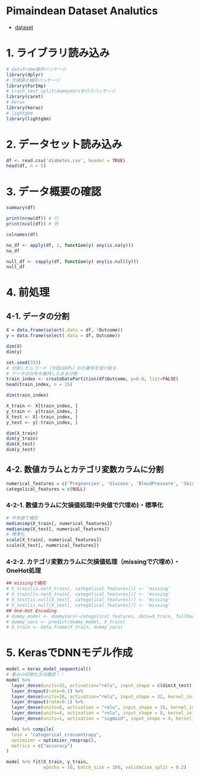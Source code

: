 # Pimaindean Dataset Analutics

- [dataset](https://www.kaggle.com/uciml/pima-indians-diabetes-database)

# 1. ライブラリ読み込み

```r
# dataframe操作パッケージ
library(dplyr)
# 欠損値の補完パッケージ
library(ForImp)
# train_test_split/dummyVarsを行うパッケージ
library(caret)
# Keras
library(keras)
# lightgbm
library(lightgbm)
```


# 2. データセット読み込み
```r
df <- read.csv('diabetes.csv', header = TRUE)
head(df, n = 5)
```

# 3. データ概要の確認

```r
summary(df)
```

```r
print(nrow(df)) # 行
print(ncol(df)) # 列
```

```r
colnames(df)
```

```r
na_df <- apply(df, 2, function(y) any(is.na(y)))
na_df
```

```r
null_df <- sapply(df, function(y) any(is.null(y)))
null_df
```

# 4. 前処理 

## 4-1. データの分割
```r
X = data.frame(select(.data = df, !Outcome))
y = data.frame(select(.data = df, Outcome))
```

```r
dim(X)
dim(y)
```


```r
set.seed(333)
# 分割したレコード（今回は80%）の行番号を受け取る
# データの分布を維持したまま分割
train_index <- createDataPartition(df$Outcome, p=0.8, list=FALSE)
head(train_index, n = 15)
```

```r
dim(train_index)
```


```r
X_train <- X[train_index, ]
y_train <- y[train_index, ]
X_test <- X[-train_index, ]
y_test <- y[-train_index, ]
```


```r
dim(X_train)
dim(y_train)
dim(X_test)
dim(y_test)
```

## 4-2. 数値カラムとカテゴリ変数カラムに分割
```r
numerical_features = c('Pregnancies', 'Glucose', 'BloodPressure', 'SkinThickness', 'Insulin', 'BMI', 'DiabetesPedigreeFunction', 'Age')
categolical_features = c(NULL)
```

### 4-2-1. 数値カラムに欠損値処理(中央値で穴埋め)・標準化
```r
# 中央値で補完
medianimp(X_train[, numerical_features])
medianimp(X_test[, numerical_features])
# 標準化
scale(X_train[, numerical_features])
scale(X_test[, numerical_features])
```

### 4-2-2. カテゴリ変数カラムに欠損値処理（missingで穴埋め）・OneHot処理

```r
## missingで補完
# X_train[is.na(X_train[, categolical_features])] <- 'missing'
# X_train[is.na(X_train[, categolical_features])] <- 'missing'
# X_test[is.null(X_test[, categolical_features])] <- 'missing'
# X_test[is.null(X_test[, categolical_features])] <- 'missing'
## One-Hot Encoding
# dummy_model <- dummyVars(~categolical_features, data=X_train, fullRank=FALSE)
# dummy_vars <- predict(dummy_model, X_train)
# X_train <- data.frame(X_train, dummy_vars)
```



# 5. KerasでDNNモデル作成

```r
model = keras_model_sequential()
# 重みの初期化方法確認！！
model %>%
  layer_dense(units=32, activation="relu", input_shape = c(dim(X_test)[2]), kernel_initializer = 'glorot_normal') %>%
  layer_dropout(rate=0.1) %>%
  layer_dense(units=16, activation="relu", input_shape = 32, kernel_initializer = 'glorot_normal') %>%
  layer_dropout(rate=0.1) %>%
  layer_dense(units=8, activation = "relu", input_shape = 16, kernel_initializer = 'glorot_normal') %>% 
  layer_dense(units=4, activation = "relu", input_shape = 8, kernel_initializer = 'glorot_normal') %>% 
  layer_dense(units=1, activation = "sigmoid", input_shape = 4, kernel_initializer = 'glorot_normal')
```

```r
model %>% compile(
  loss = "categorical_crossentropy",
  optimizer = optimizer_rmsprop(),
  metrics = c("accuracy")
)
```


```r
model %>% fit(X_train, y_train,
              epochs = 10, batch_size = 100, validation_split = 0.2)
```


